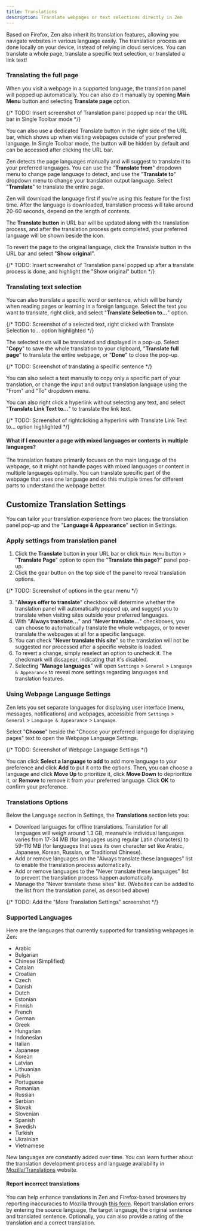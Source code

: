 ```yaml
---
title: Translations
description: Translate webpages or text selections directly in Zen
---
```


Based on Firefox, Zen also inherit its translation features, allowing you navigate websites in various language easily. The translation process are done locally on your device, instead of relying in cloud services. You can translate a whole page, translate a specific text selection, or translated a link text!

### Translating the full page

When you visit a webpage in a supported language, the translation panel will popped up automatically. You can also do it manually by opening **Main Menu** button and selecting **Translate page** option.

{/* TODO: Insert screenshot of Translation panel popped up near the URL bar in Single Toolbar mode */}

<Callout type="info" title="Translate Button">
You can also use a dedicated Translate button in the right side of the URL bar, which shows up when visiting webpages outside of your preferred language. In Single Toolbar mode, the button will be hidden by default and can be accessed after clicking the URL bar.
</Callout>

Zen detects the page languages manually and will suggest to translate it to your preferred languages. You can use the "**Translate from**" dropdown menu to change page language to detect, and use the "**Translate to**" dropdown menu to change your translation output language. Select "**Translate**" to translate the entire page.

<Callout>
Zen will download the language first if you're using this feature for the first time. After the language is downloaded, translation process will take around 20-60 seconds, depend on the length of contents.
</Callout>

The **Translate button** in URL bar will be updated along with the translation process, and after the translation process gets completed, your preferred language will be shown beside the icon. 

To revert the page to the original language, click the Translate button in the URL bar and select "**Show original**".

{/* TODO: Insert screenshot of Translation panel popped up after a translate process is done, and highlight the "Show original" button */}

### Translating text selection

You can also translate a specific word or sentence, which will be handy when reading pages or learning in a foreign language. Select the text you want to translate, right click, and select "**Translate Selection to...**" option.

{/* TODO: Screenshot of a selected text, right clicked with Translate Selection to... option highlighted */}

The selected texts will be translated and displayed in a pop-up. Select "**Copy**" to save the whole translation to your clipboard, "**Translate full page**" to translate the entire webpage, or "**Done**" to close the pop-up. 

{/* TODO: Screenshot of translating a specific sentence */}

You can also select a text manually to copy only a specific part of your translation, or change the input and output translation language using the "From" and "To" dropdown menu.

You can also right click a hyperlink without selecting any text, and select "**Translate Link Text to...**" to translate the link text.

{/* TODO: Screenshot of rightclicking a hyperlink with Translate Link Text to... option highlighted */}

#### What if I encounter a page with mixed languages or contents in multiple languages?

The translation feature primarily focuses on the main language of the webpage, so it might not handle pages with mixed languages or content in multiple languages optimally. You can translate specific part of the webpage that uses one language and do this multiple times for different parts to understand the webpage better.

## Customize Translation Settings

You can tailor your translation experience from two places: the translation panel pop-up and the "**Language & Appearance**" section in Settings.

### Apply settings from translation panel

1. Click the **Translate** button in your URL bar or click `Main Menu` button >  "**Translate Page**" option to open the "**Translate this page?**" panel pop-up.
2. Click the gear button on the top side of the panel to reveal translation options.

{/* TODO: Screenshot of options in the gear menu */}

3. "**Always offer to translate**" checkbox will determine whether the translation panel will automatically popped up, and suggest you to translate when visiting sites outside your preferred languages.
4. With "**Always translate...**" and "**Never translate...**" checkboxes, you can choose to automatically translate the whole webpages, or to never translate the webpages at all for a specific language.
5. You can check "**Never translate this site**" so the translation will not be suggested nor processed after a specific website is loaded.
6. To revert a change, simply reselect an option to uncheck it. The checkmark will dissapear, indicating that it's disabled.
6. Selecting "**Manage languages**" will open `Settings` > `General` > `Language & Appearance` to reveal more settings regarding languages and translation features.

### Using Webpage Language Settings

Zen lets you set separate languages for displaying user interface (menu, messages, notifications) and webpages, accessible from `Settings` > `General` > `Language & Appearance` > `Language`. 

Select "**Choose**" beside the "Choose your preferred language for displaying pages" text to open the Webpage Language Settings.

{/* TODO: Screenshot of Webpage Language Settings */}

You can click **Select a language to add** to add more language to your preference and click **Add** to put it onto the options. Then, you can choose a language and click **Move Up** to prioritize it, click **Move Down** to deprioritize it, or **Remove** to remove it from your preferred language. Click **OK** to confirm your preference.

### Translations Options

Below the Language section in Settings, the **Translations** section lets you: 
- Download languages for offline translations. Translation for all languages will weigh around 1.3 GB, meanwhile individual languages varies from 17-34 MB (for languages using regular Latin characters) to 59-116 MB (for languages that uses its own character set like Arabic, Japanese, Korean, Russian, or Traditional Chinese).
- Add or remove languages on the "Always translate these languages" list to enable the translation process automatically.
- Add or remove languages to the "Never translate these languages" list to prevent the translation process happen automatically.
- Manage the "Never translate these sites" list. (Websites can be added to the list from the translation panel, as described above)

{/* TODO: Add the "More Translation Settings" screenshot */}

### Supported Languages

Here are the languages that currently supported for translating webpages in Zen:
- Arabic
- Bulgarian
- Chinese (Simplified)
- Catalan
- Croatian
- Czech
- Danish
- Dutch
- Estonian
- Finnish
- French
- German
- Greek
- Hungarian
- Indonesian
- Italian
- Japanese
- Korean
- Latvian
- Lithuanian
- Polish
- Portuguese
- Romanian
- Russian
- Serbian
- Slovak
- Slovenian
- Spanish
- Swedish
- Turkish
- Ukrainian
- Vietnamese

New languages are constantly added over time. You can learn further about the translation development process and language availability in [Mozilla/Translations](https://mozilla.github.io/translations/) website.

#### Report incorrect translations

You can help enhance translations in Zen and Firefox-based browsers by reporting inaccuracies to Mozilla through [this form](https://docs.google.com/forms/d/e/1FAIpQLSdoRWnsHX6vVnGIRyLi4Kl-p0GrmeVIioqWsTz3aVTRfLScng/viewform). Report translation errors by entering the source language, the target langauge, the original sentence and translated sentence. Optionally, you can also provide a rating of the translation and a correct translation.
